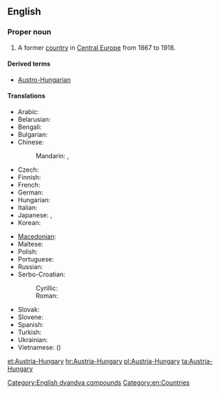 ==English==
{{wikipedia}}

===Proper noun===
{{en-proper noun}}

# {{historical}} A former [[country]] in [[Central Europe]] from 1867 to 1918.

====Derived terms====
* [[Austro-Hungarian]]

====Translations====
{{trans-top|formal country in Central Europe}}
* Arabic: {{t|ar|النمسا والمجر|tr=al-nímsaa wa-l-májar}}
* Belarusian: {{t|be|Аўстра-Венгрыя|f|tr=Áŭstro-Vénhryja|xs=Belarusian}}
* Bengali: {{t-|bn|অস্ট্রিয়া-হাঙ্গেরি}}
* Bulgarian: {{t|bg|Австро-Унгария|f|tr=Ávstro-Ungárija}}
* Chinese:
*: Mandarin: {{t|cmn|奧匈帝國|sc=Hani}}, {{t|cmn|奥匈帝国|tr=Ào-Xiōng dìguó|sc=Hani}}
* Czech: {{t|cs|Rakousko-Uhersko|n}}
* Finnish: {{t|fi|Itävalta-Unkari}}
* French: {{t-|fr|Autriche-Hongrie|f}}
* German: {{t+|de|Österreich-Ungarn|n}}
* Hungarian: {{t|hu|Ausztria-Magyarország}}
* Italian: {{t|it|Austria-Ungheria|f}}
* Japanese: {{t-|ja|オーストリア＝ハンガリー帝国|tr=Ōsutoria-Hangarī teikoku}}, {{t|ja|オーストリア＝ハンガリー|tr=Ōsutoria-Hangarī}}
* Korean: {{t|ko|오스트리아-헝가리|tr=Oseuteuria-Heonggari|sc=Hang}}
{{trans-mid}}
* [[Macedonian]]: {{t|mk|Австро-Унгарија|f|tr=Ávstro-Ungárija}}
* Maltese: {{t|mt|Awstrija-Ungerija|xs=Maltese}}
* Polish: {{t+|pl|Austro-Węgry|p}}
* Portuguese: {{t+|pt|Áustria-Hungria|f}}
* Russian: {{t-|ru|Австро-Венгрия|f|tr=Ávstro-Véngrija}}
* Serbo-Croatian:
*: Cyrillic: {{t|sh|Аустро-Угарска|f|sc=Cyrl|xs=Serbo-Croatian}}
*: Roman: {{t|sh|Austro-Ugarska|f|xs=Serbo-Croatian}}
* Slovak: {{t|sk|Rakúsko-Uhorsko|n}}
* Slovene: {{t+|sl|Avstro-Ogrska|f}}
* Spanish: {{t+|es|Austria-Hungría|f}}
* Turkish: {{t|tr|Avusturya-Macaristan}}
* Ukrainian: {{t|uk|Австро-Угорщина|f|tr=Ávstro-Uhórščyna|xs=Ukrainian}}
* Vietnamese: {{t|vi|Đế quốc Áo-Hung|xs=Vietnamese}} ({{t|vi|帝國奧匈|sc=Hani|xs=Vietnamese}})
{{trans-bottom}}

[[Category:English dvandva compounds]]
[[Category:en:Countries]]

[[et:Austria-Hungary]]
[[hr:Austria-Hungary]]
[[pl:Austria-Hungary]]
[[ta:Austria-Hungary]]